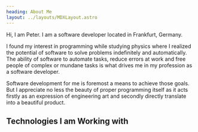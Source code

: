 ---
heading: About Me
layout: ../layouts/MDXLayout.astro
---

Hi, I am Peter. I am a software developer located in Frankfurt, Germany.

I found my interest in programming while studying physics where I realized the potential of software to solve problems indefinitely and automatically. The ability of software to automate tasks, reduce errors at work and free people of complex or mundane tasks is what drives me in my profession as a software developer.

Software development for me is foremost a means to achieve those goals. But I appreciate no less the beauty of proper programming itself as it acts firstly as an expression of engineering art and secondly directly translate into a beautiful product.

## Technologies I am Working with
<AllUsedTechBadgeList />
